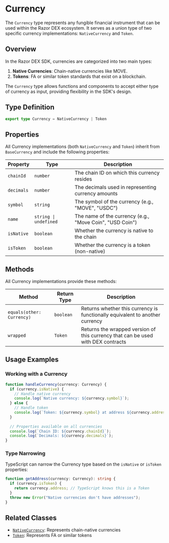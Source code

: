 # Currency

The `Currency` type represents any fungible financial instrument that can be used within the Razor DEX ecosystem. 
It serves as a union type of two specific currency implementations: `NativeCurrency` and `Token`.

## Overview

In the Razor DEX SDK, currencies are categorized into two main types:

1. **Native Currencies**: Chain-native currencies like MOVE.
2. **Tokens**: FA or similar token standards that exist on a blockchain.

The `Currency` type allows functions and components to accept either type of currency as input, providing flexibility in the SDK's design.

## Type Definition

```typescript
export type Currency = NativeCurrency | Token
```

## Properties

All Currency implementations (both `NativeCurrency` and `Token`) inherit from `BaseCurrency` and include the following properties:

| Property | Type | Description |
|----------|------|-------------|
| `chainId` | `number` | The chain ID on which this currency resides |
| `decimals` | `number` | The decimals used in representing currency amounts |
| `symbol` | `string` | The symbol of the currency (e.g., "MOVE", "USDC") |
| `name` | `string \| undefined` | The name of the currency (e.g., "Move Coin", "USD Coin") |
| `isNative` | `boolean` | Whether the currency is native to the chain |
| `isToken` | `boolean` | Whether the currency is a token (non-native) |

## Methods

All Currency implementations provide these methods:

| Method | Return Type | Description |
|--------|-------------|-------------|
| `equals(other: Currency)` | `boolean` | Returns whether this currency is functionally equivalent to another currency |
| `wrapped` | `Token` | Returns the wrapped version of this currency that can be used with DEX contracts |

## Usage Examples

### Working with a Currency

```typescript
function handleCurrency(currency: Currency) {
  if (currency.isNative) {
    // Handle native currency
    console.log(`Native currency: ${currency.symbol}`);
  } else {
    // Handle token
    console.log(`Token: ${currency.symbol} at address ${currency.address}`);
  }
  
  // Properties available on all currencies
  console.log(`Chain ID: ${currency.chainId}`);
  console.log(`Decimals: ${currency.decimals}`);
}
```

### Type Narrowing

TypeScript can narrow the Currency type based on the `isNative` or `isToken` properties:

```typescript
function getAddress(currency: Currency): string {
  if (currency.isToken) {
    return currency.address; // TypeScript knows this is a Token
  }
  throw new Error("Native currencies don't have addresses");
}
```

## Related Classes

- [`NativeCurrency`](/docs/sdks/core/reference/classes/native-currency): Represents chain-native currencies
- [`Token`](/docs/sdks/core/reference/classes/token): Represents FA or similar tokens
